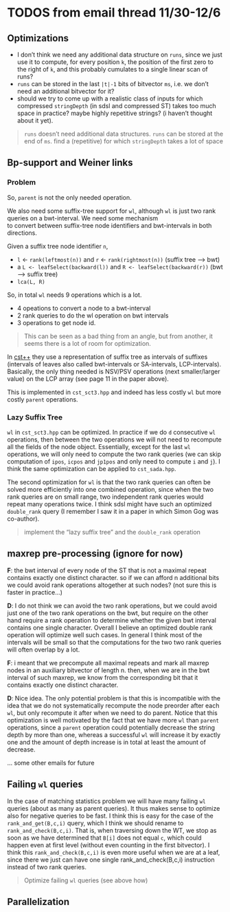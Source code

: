 # TODOS from email thread 11/30-12/6

## Optimizations
- I don't think we need any additional data structure on `runs`, since we just use it to compute, for every position `k`, the position of the first zero to the right of `k`, and this probably cumulates to a single linear scan of
runs?
- `runs` can be stored in the last `|t|-1` bits of bitvector `ms`, i.e. we don't need an additional bitvector for it?
-  should we try to come up with a realistic class of inputs for which compressed `stringDepth` (in sdsl and compressed ST) takes too much space in practice? maybe highly repetitive strings? (i haven't thought about it yet).

>  `runs` doesn't need additional data structures. `runs` can be stored at the end of `ms`. find a (repetitive) for which `stringDepth` takes a lot of space

## Bp-support and Weiner links
### Problem
So, `parent` is not the only needed operation.

We also need some suffix-tree support for `wl`, although `wl` 
is just two rank queries on a bwt-interval. We need some mechanism  
to convert between suffix-tree node identifiers and bwt-intervals
in both directions. 

Given a suffix tree node identifier `n`, 

- `l` <- `rank(leftmost(n))` and `r` <- `rank(rightmost(n))` (suffix tree --> bwt)
- a `L <- leafSelect(backward(l))` and `R <- leafSelect(backward(r))` (bwt --> suffix tree)
- `lca(L, R)`

So, in total `wl`  needs 9 operations which is a lot.

- 4 opeations to convert a node to a bwt-interval
- 2 rank queries to do the wl operation on bwt intervals 
- 3 operations to get node id. 


> This can be seen as a bad thing from an angle,  but from another, it seems there is a lot of room for optimization. 

In [cst++](https://www.researchgate.net/publication/221580034_CST) they use a representation of suffix tree as intervals  of suffixes (intervals of leaves also called bwt-intervals or SA-intervals, LCP-intervals). Basically, the only thing needed is NSV/PSV operations (next smaller/larger value) on the LCP array (see page 11 in the paper above). 

This is implemented in `cst_sct3.hpp` and indeed has less costly `wl` but more costly `parent` operations.

### Lazy Suffix Tree
`wl` in `cst_sct3.hpp` can be optimized. In practice if we do `d` consecutive `wl` operations, then between the two operations we will not need to recompute all the fields of the node object. Essentially, except for the last `wl` operations, we will only need to compute the two rank queries (we can skip computation of `ipos`, `icpos` and `jp1pos` and only need to compute `i` and `j`). I think the same optimization can be applied to `cst_sada.hpp`. 
 
The second optimization for `wl` is that the two rank queries can often be solved  more efficiently into one combined operation, since when the two rank queries are on  small range, two independent rank queries would repeat many operations twice.  I think sdsl might have such an optimized `double_rank` query (I remember I saw it in a paper in which Simon Gog was co-author). 

> implement the "lazy suffix tree" and the `double_rank` operation

## maxrep pre-processing (ignore for now)

**F**: the bwt interval of every node of the ST that is not a
maximal repeat contains exactly one distinct character. so if we can
afford n additional bits we could avoid rank operations altogether at
such nodes? (not sure this is faster in practice...)

**D**: I do not think we can avoid the two rank operations, but we could avoid 
just one of the two rank operations on the bwt, but require on the other 
hand require a rank operation to determine whether the given bwt interval 
contains one single character. Overall I believe an optimized double rank 
operation will optimize well such cases. In general I think most of the intervals  will be small so that the computations for the two two rank queries will often  overlap by a lot. 

**F**: i meant that we precompute all maximal repeats and mark all maxrep
nodes in an auxiliary bitvector of length n. then, when we are in the
bwt interval of such maxrep, we know from the corresponding bit that
it contains exactly one distinct character.

**D**: Nice idea. The only potential problem is that this is incompatible with the idea  that we do not systematically recompute the node preorder after each `wl`, but  only recompute it after when we need to do parent. Notice that this optimization  is well motivated by the fact that we have more `wl` than `parent` operations, since a `parent` operation could potentially decrease the string depth by more than one, whereas a successful `wl` will increase it by exactly one and the amount of depth increase is in total at least the amount of decrease. 

... some other emails for future 


## Failing `wl` queries
In the case of matching statistics problem we will have many failing `wl` queries (about as many as parent queries). It thus makes sense to optimize also for negative queries to be fast. I think this is easy for the case of the `rank_and_get(B,c,i)` query, which I think we should rename to `rank_and_check(B,c,i)`. That is, when traversing down the WT, we stop as soon as we have determined that `B[i]` does not equal `c`,  which could happen even at first level (without even counting in the first bitvector). 
I think this `rank_and_check(B,c,i)` is even more useful when we are at a leaf, since there we just can have one single rank_and_check(B,c,i) instruction instead of two rank queries. 

> Optimize failing `wl` queries (see above how)

## Parallelization